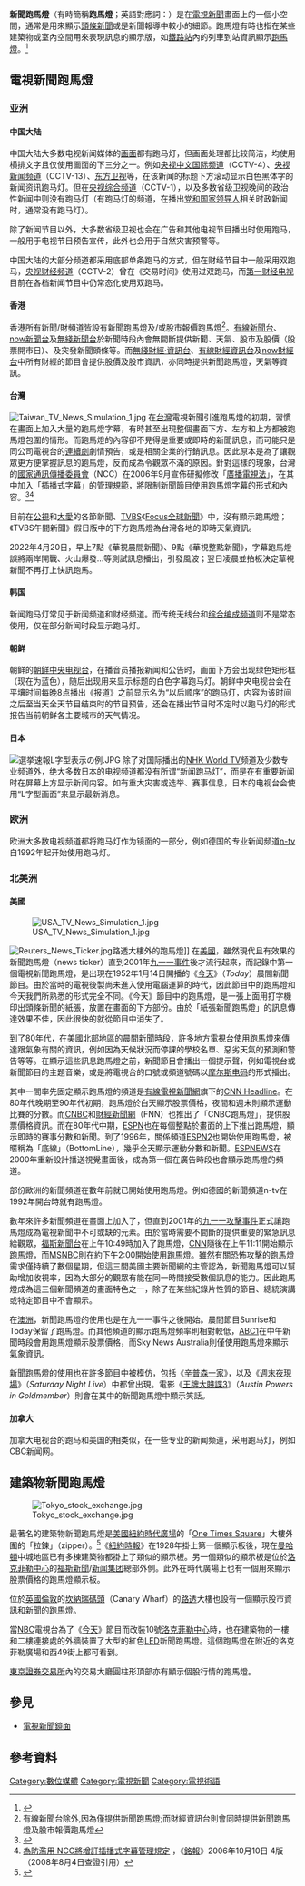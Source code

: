 {{多個問題|
{{expand|time=2013-03-22T17:36:09+00:00}}
{{expert|time=2013-03-22T17:36:09+00:00}}
{{Refimprove|time=2012-08-07T22:03:19+00:00 }}
}}
'''新聞跑馬燈'''（有時簡稱'''跑馬燈'''；英語對應詞：{{lang|en|News ticker}}）是在[[電視新聞|電視新聞]]畫面上的一個小空間，通常是用來顯示[[頭條|頭條新聞]]或是新聞報導中較小的細節。跑馬燈有時也指在某些建築物或室內空間用來表現訊息的顯示版，如[[鐵路站|鐵路站]]內的列車到站資訊顯示[[走馬燈|跑馬燈]]。<ref>{{cite news|title=Wags hijack TV channel's on-screen ticker|url=https://www.theregister.co.uk/2004/03/05/wags_hijack_tv_channels_onscreen/|author=[[Kevin_Poulsen|Kevin Poulsen]]|newspaper=[[The_Register|The Register]]|date=March 5, 2004|accessdate=2020-11-25|archive-date=2006-05-25|archive-url=https://web.archive.org/web/20060525074052/https://www.theregister.co.uk/2004/03/05/wags_hijack_tv_channels_onscreen/|dead-url=no}}</ref>

== 電視新聞跑馬燈 ==
===亚洲===
====中国大陆====
<!-- 注释出：[[File:CCTV_13_screenshot_on_Jan_15,2014.png|thumb]] -->
中国大陆大多数电视新闻媒体的[[電視新聞鏡面|画面]]都有跑马灯，但画面处理都比较简洁，均使用横排文字且仅使用画面的下三分之一。例如[[中国中央电视台中文国际频道|央视中文国际频道]]（CCTV-4）、[[中国中央电视台新闻频道|央视新闻频道]]（CCTV-13）、[[东方卫视|东方卫视]]等，在该新闻的标题下方滚动显示白色黑体字的新闻资讯跑马灯。但在[[中国中央电视台综合频道|央视综合频道]]（CCTV-1），以及多数省级卫视晚间的政治性新闻中则没有跑马灯（有跑马灯的频道，在播出[[党和国家领导人|党和国家领导人]]相关时政新闻时，通常没有跑马灯）。

除了新闻节目以外，大多数省级卫视也会在广告和其他电视节目播出时使用跑马，一般用于电视节目预告宣传，此外也会用于自然灾害预警等。

中国大陆的大部分频道都采用底部单条跑马的方式，但在财经节目中一般采用双跑马，[[中国中央电视台财经频道|央视财经频道]]（CCTV-2）曾在《交易时间》使用过双跑马，而[[第一财经电视|第一财经电视]]目前在各档新闻节目中仍常态化使用双跑马。

==== 香港 ====
香港所有新聞/財頻道皆設有新聞跑馬燈及/或股市報價跑馬燈<ref>有線新聞台除外,因為僅提供新聞跑馬燈;而財經資訊台則會同時提供新聞跑馬燈及股市報價跑馬燈</ref>。[[有線新聞台|有線新聞台]]、[[now新聞台|now新聞台]]及[[無綫新聞台|無綫新聞台]]於新聞時段內會無間斷提供新聞、天氣、股市及股價（股票開市日）、及突發新聞頭條等。而[[無綫財經·資訊台|無綫財經·資訊台]]、[[有線財經資訊台|有線財經資訊台]]及[[now財經台|now財經台]]中所有財經的節目會提供股價及股市資訊，亦同時提供新聞跑馬燈，天氣等資訊。

==== 台灣 ====
[[File:Taiwan_TV_News_Simulation_1.jpg|thumb]]
在[[台灣|台灣]]電視新聞引進跑馬燈的初期，習慣在畫面上加入大量的跑馬燈字幕，有時甚至出現整個畫面下方、左方和上方都被跑馬燈包圍的情形。而跑馬燈的內容卻不見得是重要或即時的新聞訊息，而可能只是同公司電視台的[[連續劇|連續劇]]劇情預告，或是相關企業的行銷訊息。因此原本是為了讓觀眾更方便掌握訊息的跑馬燈，反而成為令觀眾不滿的原因。針對這樣的現象，台灣的[[國家通訊傳播委員會|國家通訊傳播委員會]]（NCC）在2006年9月宣佈研擬修改「[[廣電三法|廣播電視法]]」，在其中加入「插播式字幕」的管理規範，將限制新聞節目使用跑馬燈字幕的形式和內容。<ref>{{cite news |title=逆思》新聞在播，周圍的跑馬燈要有——電視畫面的視覺暴力 - 自由評論網 |url=https://talk.ltn.com.tw/article/breakingnews/2320062 |accessdate=2022-02-04 |work=自由時報電子報 |date=2018-01-23 |archive-date=2022-02-05 |archive-url=https://web.archive.org/web/20220205002826/https://talk.ltn.com.tw/article/breakingnews/2320062 |dead-url=no }}</ref><ref>[http://mol.mcu.edu.tw/data/1161262469.pdf 為防濫用 NCC將增訂插播式字幕管理規定] {{Wayback|url=http://mol.mcu.edu.tw/data/1161262469.pdf |date=20140413150345 }}，《[[銘傳大學|銘報]]》2006年10月10日 4版（2008年8月4日查證引用）</ref>

目前在[[公共電視文化事業基金會|公視]]和[[大愛電視|大愛]]的各節新聞、[[TVBS_(頻道)|TVBS]]《[[Focus全球新聞|Focus全球新聞]]》中，沒有顯示跑馬燈；《TVBS午間新聞》假日版中的下方跑馬燈為台灣各地的即時天氣資訊。

2022年4月20日，早上7點《華視晨間新聞》、9點《華視整點新聞》，字幕跑馬燈誤將兩岸開戰、火山爆發…等測試訊息播出，引發風波；翌日凌晨並拍板決定華視新聞不再打上快訊跑馬。

====韩国====

新闻跑马灯常见于新闻频道和财经频道。而传统无线台和[[综合编成频道|综合编成频道]]则不是常态使用，仅在部分新闻时段显示跑马灯。

====朝鲜====
朝鲜的[[朝鲜中央电视台|朝鲜中央电视台]]，在播音员播报新闻和公告时，画面下方会出现绿色矩形框（现在为蓝色），随后出现用来显示标题的白色字幕跑马灯。朝鲜中央电视台会在平壤时间每晚8点播出《报道》之前显示名为“以后顺序”的跑马灯，内容为该时间之后至当天全天节目结束时的节目预告，还会在播出节目时不定时以跑马灯的形式报告当前朝鲜各主要城市的天气情况。

====日本====
[[File:選挙速報L字型表示の例.JPG|thumb]]
除了对国际播出的[[NHK_World_TV|NHK World TV]]频道及少数专业频道外，绝大多数日本的电视频道都没有所谓“新闻跑马灯”，而是在有重要新闻时在屏幕上方显示新闻内容。如有重大灾害或选举、赛事信息，日本的电视台会使用“L字型画面”来显示最新消息。

===欧洲===
欧洲大多数电视频道都将跑马灯作为镜面的一部分，例如德国的专业新闻频道[[n-tv|n-tv]]自1992年起开始使用跑马灯。

===北美洲===
==== 美國 ====
[[File:USA_TV_News_Simulation_1.jpg|thumb]]

[[File:Reuters_News_Ticker.jpg|thumb]]路透大樓外的跑馬燈]]
在[[美國|美國]]，雖然現代且有效果的新聞跑馬燈（news ticker）直到2001年[[九一一事件|九一一事件]]後才流行起來，而記錄中第一個電視新聞跑馬燈，是出現在1952年1月14日開播的《[[今天_(NBC)|今天]]》（''Today''）晨間新聞節目。由於當時的電視後製尚未進入使用電腦運算的時代，因此節目中的跑馬燈和今天我們所熟悉的形式完全不同。《今天》節目中的跑馬燈，是一張上面用打字機印出頭條新聞的紙張，放置在畫面的下方部份。由於「紙張新聞跑馬燈」的訊息傳達效果不佳，因此很快的就從節目中消失了。

到了80年代，在美國北部地區的晨間新聞時段，許多地方電視台使用跑馬燈來傳達跟氣象有關的資訊，例如因為天候狀況而停課的學校名單、惡劣天氣的預測和警告等等。在顯示這些訊息跑馬燈之前，新聞節目會播出一個提示聲，例如電視台或新聞節目的主題音樂，或是將電視台的口號或頻道號碼以[[摩尔斯电码|摩尔斯电码]]的形式播出{{Fact|time=2008-08-05}}。

其中一間率先固定顯示跑馬燈的頻道是[[有線電視新聞網|有線電視新聞網]]旗下的[[CNN_Headline|CNN Headline]]。在80年代晚期至90年代初期，跑馬燈於白天顯示股票價格，夜間和週末則顯示運動比賽的分數。而[[CNBC|CNBC]]和[[財經新聞網|財經新聞網]]（FNN）也推出了「CNBC跑馬燈」，提供股票價格資訊。而在80年代中期，[[ESPN|ESPN]]也在每個整點於畫面的上下推出跑馬燈，顯示即時的賽事分數和新聞。到了1996年，關係頻道[[ESPN2|ESPN2]]也開始使用跑馬燈，被暱稱為「底線」（BottomLine），幾乎全天顯示運動分數和新聞。[[ESPNEWS|ESPNEWS]]在2000年重新設計播送視覺畫面後，成為第一個在廣告時段也會顯示跑馬燈的頻道。

部份歐洲的新聞頻道在數年前就已開始使用跑馬燈。例如德國的新聞頻道n-tv在1992年開台時就有跑馬燈。

數年來許多新聞頻道在畫面上加入了，但直到2001年的[[九一一事件|九一一攻擊事件]]正式讓跑馬燈成為電視新聞中不可或缺的元素{{Fact|time=2008-08-05}}。由於當時需要不間斷的提供重要的緊急訊息給觀眾，[[福克斯新聞頻道|福斯新聞台]]在上午10:49時加入了跑馬燈，[[CNN|CNN]]隨後在上午11:11開始顯示跑馬燈，而[[MSNBC|MSNBC]]則在約下午2:00開始使用跑馬燈。雖然有關恐怖攻擊的跑馬燈需求僅持續了數個星期，但這三間美國主要新聞網的主管認為，新聞跑馬燈可以幫助增加收視率，因為大部分的觀眾有能在同一時間接受數個訊息的能力。因此跑馬燈成為這三個新聞頻道的畫面特色之一，除了在某些紀錄片性質的節目、總統演講或特定節目中不會顯示。

在[[澳洲|澳洲]]，新聞跑馬燈的使用也是在九一一事件之後開始。晨間節目Sunrise和Today保留了跑馬燈。而其他頻道的顯示跑馬燈頻率則相對較低，[[澳大利亚广播公司|ABC1]]在中午新聞時段會用跑馬燈顯示股票價格，而Sky News Australia則僅使用跑馬燈來顯示氣象資訊。

新聞跑馬燈的使用也在許多節目中被模仿，包括《[[辛普森一家|辛普森一家]]》，以及《[[週末夜現場|週末夜現場]]》（''Saturday Night Live''）中都曾出現。電影《[[王牌大賤諜3|王牌大賤諜3]]》（''Austin Powers in Goldmember''）則會在其中的新聞跑馬燈中顯示笑話。

====加拿大====

加拿大电视台的跑马和美国的相类似，在一些专业的新闻频道，采用跑马灯，例如CBC新闻网。

== 建築物新聞跑馬燈 ==
[[File:Tokyo_stock_exchange.jpg|right]]

最著名的建築物新聞跑馬燈是[[美國|美國]][[紐約|紐約]][[時報廣場|時代廣場]]的「[[One_Times_Square|One Times Square]]」大樓外圍的「拉鍊」（zipper）。<ref name="newyorkyimby">{{cite web |url=https://newyorkyimby.com/2019/05/one-times-squares-300-foot-long-led-screen-nearly-assembled-in-times-square.html |title=One Times Square's 300-Foot-Long LED Screen Nearly Completed, in Times Square |website=New York YIMBY |last=Young |first=Michael |date=2019-05-19 |quote= -{Another significant part of the exterior that was removed was the “zipper.” This was the first of its kind in the world to display moving words for almost 90 years and was placed near the base of the tower.}- |access-date=2020-11-15 }}</ref>《[[紐約時報|紐約時報]]》在1928年掛上第一個顯示板後，現在[[曼哈頓|曼哈頓]]中城地區已有多棟建築物都掛上了類似的顯示板。另一個類似的顯示板是位於[[洛克菲勒中心|洛克菲勒中心]]的[[福克斯新聞|福斯新聞]]/[[新闻集团|新闻集团]]總部外側。此外在時代廣場上也有一個用來顯示股票價格的跑馬燈顯示板。

位於[[英國|英國]][[倫敦|倫敦]]的[[坎納瑞碼頭|坎納瑞碼頭]]（Canary Wharf）的[[路透通讯社|路透]]大樓也設有一個顯示股市資訊和新聞的跑馬燈。

當[[NBC|NBC]]電視台為了《[[今天_(NBC)|今天]]》節目而改裝10號[[洛克菲勒中心|洛克菲勒中心]]時，也在建築物的一樓和二樓連接處的外牆裝置了大型的紅色[[LED|LED]]新聞跑馬燈。這個跑馬燈在附近的洛克菲勒廣場和西49街上都可看到。

[[東京證券交易所|東京證券交易所]]內的交易大廳圓柱形頂部亦有顯示個股行情的跑馬燈。

== 參見 ==
*[[電視新聞鏡面|電視新聞鏡面]]

== 參考資料 ==
{{reflist}}

{{广播}}

[[Category:數位媒體|Category:數位媒體]]
[[Category:電視新聞|Category:電視新聞]]
[[Category:電視術語|Category:電視術語]]